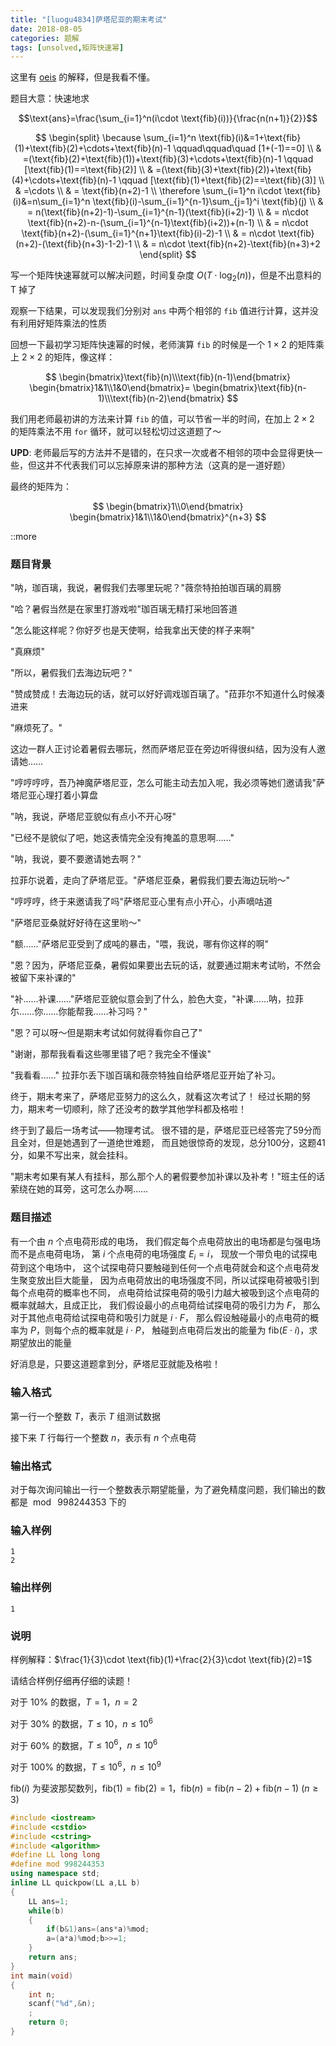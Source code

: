 ```yaml
---
title: "[luogu4834]萨塔尼亚的期末考试"
date: 2018-08-05
categories: 题解
tags: [unsolved,矩阵快速幂]
---
```


这里有 [oeis](https://oeis.org/A014286) 的解释，但是我看不懂。

题目大意：快速地求

$$\text{ans}=\frac{\sum_{i=1}^n(i\cdot \text{fib}(i))}{\frac{n(n+1)}{2}}$$

$$
\begin{split}
\because \sum_{i=1}^n \text{fib}(i)&=1+\text{fib}(1)+\text{fib}(2)+\cdots+\text{fib}(n)-1 \qquad\qquad\quad [1+(-1)==0] \\
& =(\text{fib}(2)+\text{fib}(1))+\text{fib}(3)+\cdots+\text{fib}(n)-1 \qquad [\text{fib}(1)==\text{fib}(2)] \\
& =(\text{fib}(3)+\text{fib}(2))+\text{fib}(4)+\cdots+\text{fib}(n)-1 \qquad [\text{fib}(1)+\text{fib}(2)==\text{fib}(3)] \\
& =\cdots \\
& = \text{fib}(n+2)-1 \\
\therefore \sum_{i=1}^n i\cdot \text{fib}(i)&=n\sum_{i=1}^n \text{fib}(i)-\sum_{i=1}^{n-1}\sum_{j=1}^i \text{fib}(j) \\
& = n(\text{fib}(n+2)-1)-\sum_{i=1}^{n-1}(\text{fib}(i+2)-1) \\
& = n\cdot \text{fib}(n+2)-n-(\sum_{i=1}^{n-1}\text{fib}(i+2))+(n-1) \\
& = n\cdot \text{fib}(n+2)-(\sum_{i=1}^{n+1}\text{fib}(i)-2)-1 \\
& = n\cdot \text{fib}(n+2)-(\text{fib}(n+3)-1-2)-1 \\
& = n\cdot \text{fib}(n+2)-\text{fib}(n+3)+2
\end{split}
$$

写一个矩阵快速幂就可以解决问题，时间复杂度 $O(T\cdot \log_2(n))$，但是不出意料的 T 掉了

观察一下结果，可以发现我们分别对 `ans` 中两个相邻的 `fib` 值进行计算，这并没有利用好矩阵乘法的性质

回想一下最初学习矩阵快速幂的时候，老师演算 `fib` 的时候是一个 $1\times 2$ 的矩阵乘上 $2\times 2$ 的矩阵，像这样：

$$
\begin{bmatrix}\text{fib}(n)\\\text{fib}(n-1)\end{bmatrix}
\begin{bmatrix}1&1\\1&0\end{bmatrix}=
\begin{bmatrix}\text{fib}(n-1)\\\text{fib}(n-2)\end{bmatrix}
$$

我们用老师最初讲的方法来计算 `fib` 的值，可以节省一半的时间，在加上 $2\times 2$ 的矩阵乘法不用 `for` 循环，就可以轻松切过这道题了～

**UPD**: 老师最后写的方法并不是错的，在只求一次或者不相邻的项中会显得更快一些，但这并不代表我们可以忘掉原来讲的那种方法（这真的是一道好题）

最终的矩阵为：

$$
\begin{bmatrix}1\\0\end{bmatrix}
\begin{bmatrix}1&1\\1&0\end{bmatrix}^{n+3}
$$

::more

### 题目背景

"呐，珈百璃，我说，暑假我们去哪里玩呢？"薇奈特拍拍珈百璃的肩膀

"哈？暑假当然是在家里打游戏啦"珈百璃无精打采地回答道

"怎么能这样呢？你好歹也是天使啊，给我拿出天使的样子来啊"

"真麻烦"

"所以，暑假我们去海边玩吧？"

"赞成赞成！去海边玩的话，就可以好好调戏珈百璃了。"菈菲尔不知道什么时候凑进来

"麻烦死了。"

这边一群人正讨论着暑假去哪玩，然而萨塔尼亚在旁边听得很纠结，因为没有人邀请她……

"哼哼哼哼，吾乃神魔萨塔尼亚，怎么可能主动去加入呢，我必须等她们邀请我"萨塔尼亚心理打着小算盘

"呐，我说，萨塔尼亚貌似有点小不开心呀"

"已经不是貌似了吧，她这表情完全没有掩盖的意思啊……"

"呐，我说，要不要邀请她去啊？"

拉菲尓说着，走向了萨塔尼亚。"萨塔尼亚桑，暑假我们要去海边玩哟～"

"哼哼哼，终于来邀请我了吗"萨塔尼亚心里有点小开心，小声嘀咕道

"萨塔尼亚桑就好好待在这里哟～"

"额……"萨塔尼亚受到了成吨的暴击，"喂，我说，哪有你这样的啊"

"恩？因为，萨塔尼亚桑，暑假如果要出去玩的话，就要通过期末考试哟，不然会被留下来补课的"

"补……补课……"萨塔尼亚貌似意会到了什么，脸色大变，"补课……呐，拉菲尓……你……你能帮我……补习吗？"

"恩？可以呀～但是期末考试如何就得看你自己了"

"谢谢，那帮我看看这些哪里错了吧？我完全不懂诶"

"我看看……" 拉菲尓丢下珈百璃和薇奈特独自给萨塔尼亚开始了补习。

终于，期末考来了，萨塔尼亚努力的这么久，就看这次考试了！
经过长期的努力，期末考一切顺利，除了还没考的数学其他学科都及格啦！

终于到了最后一场考试——物理考试。
很不错的是，萨塔尼亚已经答完了59分而且全对，但是她遇到了一道绝世难题，
而且她很惊奇的发现，总分100分，这题41分，如果不写出来，就会挂科。

"期末考如果有某人有挂科，那么那个人的暑假要参加补课以及补考！"班主任的话萦绕在她的耳旁，这可怎么办啊……
### 题目描述

有一个由 $n$ 个点电荷形成的电场，
我们假定每个点电荷放出的电场都是匀强电场而不是点电荷电场，
第 $i$ 个点电荷的电场强度 $E_i=i$，
现放一个带负电的试探电荷到这个电场中，
这个试探电荷只要触碰到任何一个点电荷就会和这个点电荷发生聚变放出巨大能量，
因为点电荷放出的电场强度不同，所以试探电荷被吸引到每个点电荷的概率也不同，
点电荷给试探电荷的吸引力越大被吸到这个点电荷的概率就越大，且成正比，
我们假设最小的点电荷给试探电荷的吸引力为 $F$，
那么对于其他点电荷给试探电荷和吸引力就是 $i\cdot F$，
那么假设触碰最小的点电荷的概率为 $P$，则每个点的概率就是 $i\cdot P$，
触碰到点电荷后发出的能量为 $\text{fib}(E\cdot i)$，求期望放出的能量

好消息是，只要这道题拿到分，萨塔尼亚就能及格啦！

### 输入格式

第一行一个整数 $T$，表示 $T$ 组测试数据

接下来 $T$ 行每行一个整数 $n$，表示有 $n$ 个点电荷

### 输出格式

对于每次询问输出一行一个整数表示期望能量，为了避免精度问题，我们输出的数都是 $\bmod\ 998244353$ 下的
### 输入样例
```plain
1
2
```
### 输出样例
```plain
1
```
### 说明
样例解释：$\frac{1}{3}\cdot \text{fib}(1)+\frac{2}{3}\cdot \text{fib}(2)=1$

请结合样例仔细再仔细的读题！

对于 $10\%$ 的数据，$T=1$，$n=2$

对于 $30\%$ 的数据，$T\le 10$，$n\le 10^6$

对于 $60\%$ 的数据，$T\le 10^6$，$n\le 10^6$

对于 $100\%$ 的数据，$T\le 10^6$，$n\le 10^9$

$\text{fib}(i)$ 为斐波那契数列，$\text{fib}(1)=\text{fib}(2)=1$，$\text{fib}(n)=\text{fib}(n-2)+\text{fib}(n-1)$ ($n\ge 3$)

```cpp
#include <iostream>
#include <cstdio>
#include <cstring>
#include <algorithm>
#define LL long long
#define mod 998244353
using namespace std;
inline LL quickpow(LL a,LL b)
{
	LL ans=1;
	while(b)
	{
		if(b&1)ans=(ans*a)%mod;
		a=(a*a)%mod;b>>=1;
	}
	return ans;
}
int main(void)
{
	int n;
	scanf("%d",&n);
	;
	return 0;
}
```
